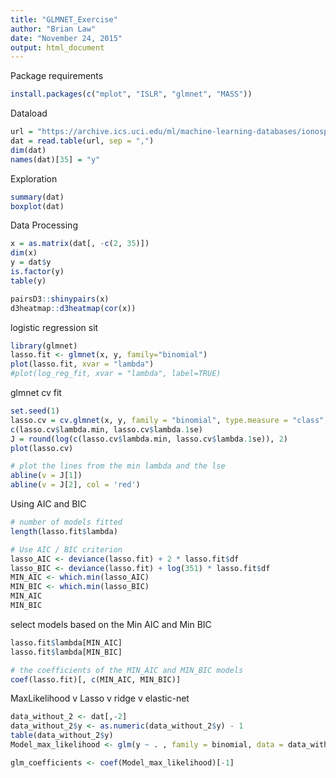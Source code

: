 ```yaml
---
title: "GLMNET_Exercise"
author: "Brian Law"
date: "November 24, 2015"
output: html_document
---
```


Package requirements

```r
install.packages(c("mplot", "ISLR", "glmnet", "MASS"))
```

Dataload

```r
url = "https://archive.ics.uci.edu/ml/machine-learning-databases/ionosphere/ionosphere.data"
dat = read.table(url, sep = ",")
dim(dat)
names(dat)[35] = "y"
```

Exploration

```r
summary(dat)
boxplot(dat)
```

Data Processing

```r
x = as.matrix(dat[, -c(2, 35)])
dim(x)
y = dat$y
is.factor(y)
table(y)

pairsD3::shinypairs(x)
d3heatmap::d3heatmap(cor(x))
```

logistic regression sit

```r
library(glmnet)
lasso.fit <- glmnet(x, y, family="binomial")
plot(lasso.fit, xvar = "lambda")
#plot(log_reg_fit, xvar = "lambda", label=TRUE)
```

glmnet cv fit

```r


set.seed(1)
lasso.cv = cv.glmnet(x, y, family = "binomial", type.measure = "class", nfolds=45)
c(lasso.cv$lambda.min, lasso.cv$lambda.1se)
J = round(log(c(lasso.cv$lambda.min, lasso.cv$lambda.1se)), 2)
plot(lasso.cv)

# plot the lines from the min lambda and the lse
abline(v = J[1])
abline(v = J[2], col = 'red')

```

Using AIC and BIC

```r
# number of models fitted
length(lasso.fit$lambda)

# Use AIC / BIC criterion
lasso_AIC <- deviance(lasso.fit) + 2 * lasso.fit$df
lasso_BIC <- deviance(lasso.fit) + log(351) * lasso.fit$df
MIN_AIC <- which.min(lasso_AIC)
MIN_BIC <- which.min(lasso_BIC)
MIN_AIC
MIN_BIC
```

select models based on the Min AIC and Min BIC

```r
lasso.fit$lambda[MIN_AIC]
lasso.fit$lambda[MIN_BIC]

# the coefficients of the MIN_AIC and MIN_BIC models
coef(lasso.fit)[, c(MIN_AIC, MIN_BIC)]
```

MaxLikelihood v Lasso v ridge v elastic-net

```r

data_without_2 <- dat[,-2]
data_without_2$y <- as.numeric(data_without_2$y) - 1
table(data_without_2$y)
Model_max_likelihood <- glm(y ~ . , family = binomial, data = data_without_2)

glm_coefficients <- coef(Model_max_likelihood)[-1]
```


